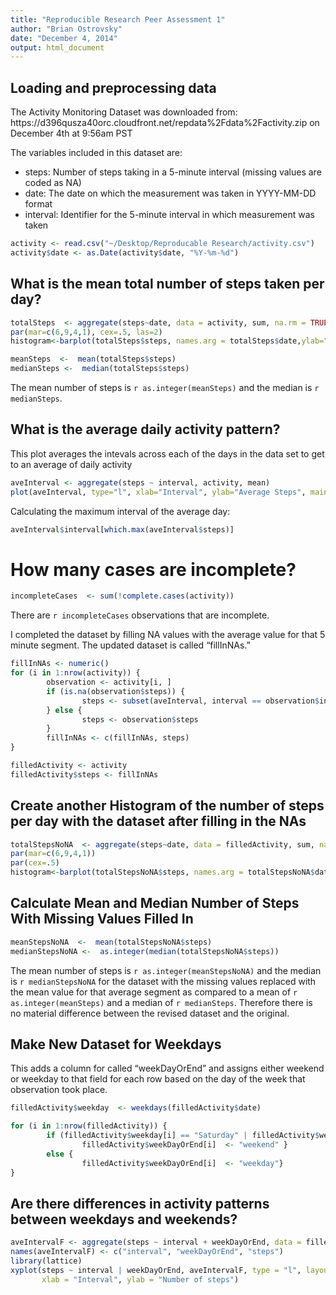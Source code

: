 ```yaml
---
title: "Reproducible Research Peer Assessment 1"
author: "Brian Ostrovsky"
date: "December 4, 2014"
output: html_document
---
```


## Loading and preprocessing data
The Activity Monitoring Dataset was downloaded from: https://d396qusza40orc.cloudfront.net/repdata%2Fdata%2Factivity.zip on December 4th at 9:56am PST

The variables included in this dataset are:

* steps: Number of steps taking in a 5-minute interval (missing values are coded as NA)
* date: The date on which the measurement was taken in YYYY-MM-DD format
* interval: Identifier for the 5-minute interval in which measurement was taken
 

```r
activity <- read.csv("~/Desktop/Reproducable Research/activity.csv")
activity$date <- as.Date(activity$date, "%Y-%m-%d")
```

## What is the mean total number of steps taken per day?

```r
totalSteps  <- aggregate(steps~date, data = activity, sum, na.rm = TRUE)
par(mar=c(6,9,4,1), cex=.5, las=2)
histogram<-barplot(totalSteps$steps, names.arg = totalSteps$date,ylab="          Steps", main="Number of Steps Per Day", col="red")
```

```r
meanSteps  <-  mean(totalSteps$steps)
medianSteps <-  median(totalSteps$steps)
```

The mean number of steps is `r as.integer(meanSteps)` and the median is `r medianSteps`.

## What is the average daily activity pattern?

This plot averages the intevals across each of the days in the data set to get to an average of daily activity

```r
aveInterval <- aggregate(steps ~ interval, activity, mean)
plot(aveInterval, type="l", xlab="Interval", ylab="Average Steps", main="Average Steps Per 5 minute Interval", col="red")
```

Calculating the maximum interval of the average day:

```r
aveInterval$interval[which.max(aveInterval$steps)]
```



# How many cases are incomplete?

```r
incompleteCases  <- sum(!complete.cases(activity))
```
There are `r incompleteCases` observations that are incomplete.

I completed the dataset by filling NA values with the average value for that 5 minute segment. The updated dataset is called "fillInNAs."  
```r
fillInNAs <- numeric()
for (i in 1:nrow(activity)) {
        observation <- activity[i, ]
        if (is.na(observation$steps)) {
                steps <- subset(aveInterval, interval == observation$interval)$steps
        } else {
                steps <- observation$steps
        }
        fillInNAs <- c(fillInNAs, steps)
}

filledActivity <- activity
filledActivity$steps <- fillInNAs
```


## Create another Histogram of the number of steps per day with the dataset after filling in the NAs

```r
totalStepsNoNA  <- aggregate(steps~date, data = filledActivity, sum, na.rm = TRUE)
par(mar=c(6,9,4,1))
par(cex=.5)
histogram<-barplot(totalStepsNoNA$steps, names.arg = totalStepsNoNA$date,ylab="          Steps", main="Number of Steps Per Day", col="blue")
```

## Calculate Mean and Median Number of Steps With Missing Values Filled In

```r
meanStepsNoNA  <-  mean(totalStepsNoNA$steps)
medianStepsNoNA <-  as.integer(median(totalStepsNoNA$steps))
```

The mean number of steps is `r as.integer(meanStepsNoNA)` and the median is `r medianStepsNoNA` for the dataset with the missing values replaced with the mean value for that average segment as compared to a mean of `r as.integer(meanSteps)` and a median of `r medianSteps`. Therefore there is no material difference between the revised dataset and the original.

## Make New Dataset for Weekdays

This adds a column for called "weekDayOrEnd" and assigns either weekend or weekday to that field for each row based on the day of the week that observation took place.
```r
filledActivity$weekday  <- weekdays(filledActivity$date)

for (i in 1:nrow(filledActivity)) {
        if (filledActivity$weekday[i] == "Saturday" | filledActivity$weekday[i] == "Sunday") {
                filledActivity$weekDayOrEnd[i]  <- "weekend" }    
        else {
                filledActivity$weekDayOrEnd[i]  <- "weekday"}
}
```

## Are there differences in activity patterns between weekdays and weekends?

```r
aveIntervalF <- aggregate(steps ~ interval + weekDayOrEnd, data = filledActivity, mean)
names(aveIntervalF) <- c("interval", "weekDayOrEnd", "steps")
library(lattice)
xyplot(steps ~ interval | weekDayOrEnd, aveIntervalF, type = "l", layout = c(1, 2), 
       xlab = "Interval", ylab = "Number of steps")
```
